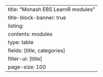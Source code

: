 ---
title: "Monash EBS LearnR modules"
title-block-banner: true
listing:
  contents: modules
  type: table
  fields: [title, categories]
  filter-ui: [title]
  page-size: 100
---